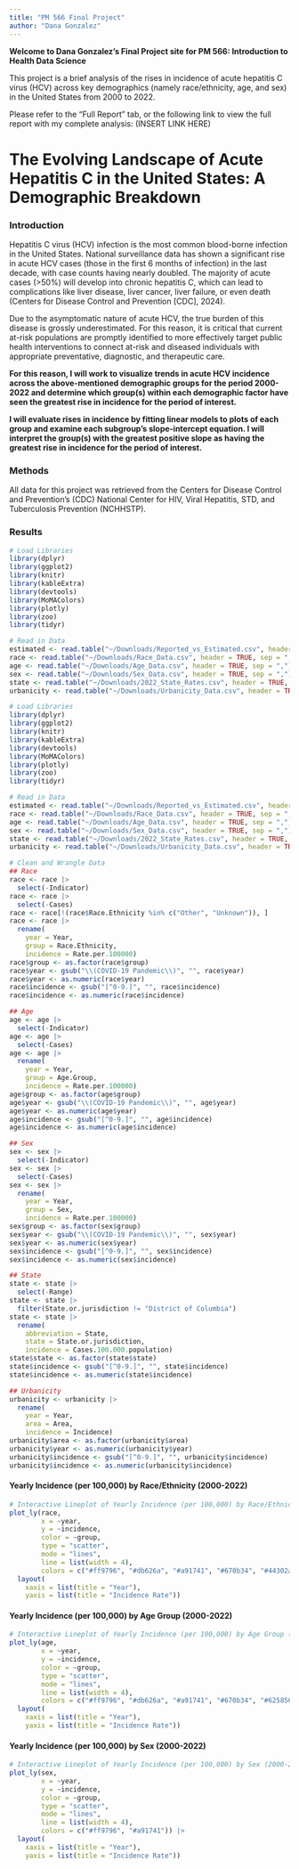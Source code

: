 ```yaml
---
title: "PM 566 Final Project"
author: "Dana Gonzalez"
---
```


**Welcome to Dana Gonzalez's Final Project site for PM 566: Introduction to Health Data Science**

This project is a brief analysis of the rises in incidence of acute hepatitis C virus (HCV) across key demographics (namely race/ethnicity, age, and sex) in the United States from 2000 to 2022.

Please refer to the "Full Report" tab, or the following link to view the full report with my complete analysis: (INSERT LINK HERE)

# The Evolving Landscape of Acute Hepatitis C in the United States: A Demographic Breakdown

### Introduction

Hepatitis C virus (HCV) infection is the most common blood-borne infection in the United States. National surveillance data has shown a significant rise in acute HCV cases (those in the first 6 months of infection) in the last decade, with case counts having nearly doubled. The majority of acute cases (\>50%) will develop into chronic hepatitis C, which can lead to complications like liver disease, liver cancer, liver failure, or even death (Centers for Disease Control and Prevention \[CDC\], 2024).

Due to the asymptomatic nature of acute HCV, the true burden of this disease is grossly underestimated. For this reason, it is critical that current at-risk populations are promptly identified to more effectively target public health interventions to connect at-risk and diseased individuals with appropriate preventative, diagnostic, and therapeutic care.

**For this reason, I will work to visualize trends in acute HCV incidence across the above-mentioned demographic groups for the period 2000-2022 and determine which group(s) within each demographic factor have seen the greatest rise in incidence for the period of interest.**

**I will evaluate rises in incidence by fitting linear models to plots of each group and examine each subgroup's slope-intercept equation. I will interpret the group(s) with the greatest positive slope as having the greatest rise in incidence for the period of interest.**

### Methods

All data for this project was retrieved from the Centers for Disease Control and Prevention's (CDC) National Center for HIV, Viral Hepatitis, STD, and Tuberculosis Prevention (NCHHSTP).

### Results

```r
# Load Libraries
library(dplyr)
library(ggplot2)
library(knitr)
library(kableExtra)
library(devtools)
library(MoMAColors)
library(plotly)
library(zoo)
library(tidyr)
```

```r
# Read in Data
estimated <- read.table("~/Downloads/Reported_vs_Estimated.csv", header = TRUE, sep = ",")
race <- read.table("~/Downloads/Race_Data.csv", header = TRUE, sep = ",")
age <- read.table("~/Downloads/Age_Data.csv", header = TRUE, sep = ",")
sex <- read.table("~/Downloads/Sex_Data.csv", header = TRUE, sep = ",")
state <- read.table("~/Downloads/2022_State_Rates.csv", header = TRUE, sep = ",")
urbanicity <- read.table("~/Downloads/Urbanicity_Data.csv", header = TRUE, sep = ",")
```

```r
# Load Libraries
library(dplyr)
library(ggplot2)
library(knitr)
library(kableExtra)
library(devtools)
library(MoMAColors)
library(plotly)
library(zoo)
library(tidyr)
```

```r
# Read in Data
estimated <- read.table("~/Downloads/Reported_vs_Estimated.csv", header = TRUE, sep = ",")
race <- read.table("~/Downloads/Race_Data.csv", header = TRUE, sep = ",")
age <- read.table("~/Downloads/Age_Data.csv", header = TRUE, sep = ",")
sex <- read.table("~/Downloads/Sex_Data.csv", header = TRUE, sep = ",")
state <- read.table("~/Downloads/2022_State_Rates.csv", header = TRUE, sep = ",")
urbanicity <- read.table("~/Downloads/Urbanicity_Data.csv", header = TRUE, sep = ",")
```

```r
# Clean and Wrangle Data
## Race
race <- race |>
  select(-Indicator)
race <- race |>
  select(-Cases)
race <- race[!(race$Race.Ethnicity %in% c("Other", "Unknown")), ]
race <- race |>
  rename(
    year = Year,
    group = Race.Ethnicity,
    incidence = Rate.per.100000)
race$group <- as.factor(race$group)
race$year <- gsub("\\(COVID-19 Pandemic\\)", "", race$year)
race$year <- as.numeric(race$year)
race$incidence <- gsub("[^0-9.]", "", race$incidence)
race$incidence <- as.numeric(race$incidence)

## Age
age <- age |>
  select(-Indicator)
age <- age |>
  select(-Cases)
age <- age |>
  rename(
    year = Year,
    group = Age.Group,
    incidence = Rate.per.100000)
age$group <- as.factor(age$group)
age$year <- gsub("\\(COVID-19 Pandemic\\)", "", age$year)
age$year <- as.numeric(age$year)
age$incidence <- gsub("[^0-9.]", "", age$incidence)
age$incidence <- as.numeric(age$incidence)

## Sex
sex <- sex |>
  select(-Indicator)
sex <- sex |>
  select(-Cases)
sex <- sex |>
  rename(
    year = Year,
    group = Sex,
    incidence = Rate.per.100000)
sex$group <- as.factor(sex$group)
sex$year <- gsub("\\(COVID-19 Pandemic\\)", "", sex$year)
sex$year <- as.numeric(sex$year)
sex$incidence <- gsub("[^0-9.]", "", sex$incidence)
sex$incidence <- as.numeric(sex$incidence)

## State
state <- state |>
  select(-Range)
state <- state |>
  filter(State.or.jurisdiction != "District of Columbia")
state <- state |>
  rename(
    abbreviation = State,
    state = State.or.jurisdiction,
    incidence = Cases.100.000.population)
state$state <- as.factor(state$state)
state$incidence <- gsub("[^0-9.]", "", state$incidence)
state$incidence <- as.numeric(state$incidence)

## Urbanicity
urbanicity <- urbanicity |>
  rename(
    year = Year,
    area = Area,
    incidence = Incidence)
urbanicity$area <- as.factor(urbanicity$area)
urbanicity$year <- as.numeric(urbanicity$year)
urbanicity$incidence <- gsub("[^0-9.]", "", urbanicity$incidence)
urbanicity$incidence <- as.numeric(urbanicity$incidence)
```


#### **Yearly Incidence (per 100,000) by Race/Ethnicity (2000-2022)**

```r
# Interactive Lineplot of Yearly Incidence (per 100,000) by Race/Ethnicity (2000-2022)
plot_ly(race, 
        x = ~year, 
        y = ~incidence, 
        color = ~group, 
        type = "scatter", 
        mode = "lines", 
        line = list(width = 4),
        colors = c("#ff9796", "#db626a", "#a91741", "#670b34", "#44302a")) |>
  layout(
    xaxis = list(title = "Year"),
    yaxis = list(title = "Incidence Rate"))
```

#### **Yearly Incidence (per 100,000) by Age Group (2000-2022)**

```r
# Interactive Lineplot of Yearly Incidence (per 100,000) by Age Group (2000-2022)
plot_ly(age, 
        x = ~year, 
        y = ~incidence, 
        color = ~group, 
        type = "scatter", 
        mode = "lines", 
        line = list(width = 4),
        colors = c("#ff9796", "#db626a", "#a91741", "#670b34", "#625856","#44302a", "#090707")) |>
  layout(
    xaxis = list(title = "Year"),
    yaxis = list(title = "Incidence Rate"))
```

#### **Yearly Incidence (per 100,000) by Sex (2000-2022)**

```r
# Interactive Lineplot of Yearly Incidence (per 100,000) by Sex (2000-2022)
plot_ly(sex, 
        x = ~year, 
        y = ~incidence, 
        color = ~group, 
        type = "scatter", 
        mode = "lines", 
        line = list(width = 4),
        colors = c("#ff9796", "#a91741")) |>
  layout(
    xaxis = list(title = "Year"),
    yaxis = list(title = "Incidence Rate"))
```

